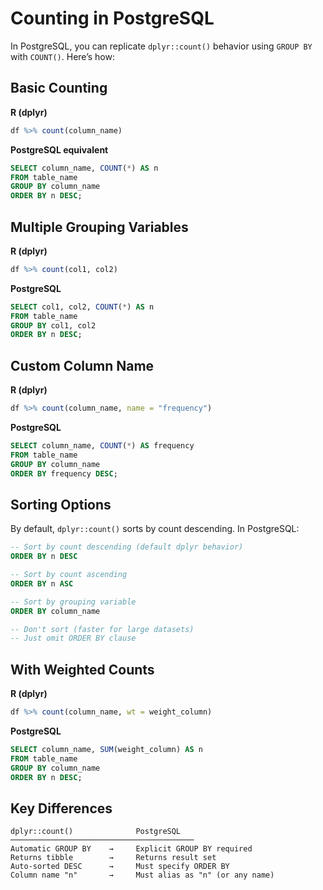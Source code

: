 # Counting in PostgreSQL

In PostgreSQL, you can replicate `dplyr::count()` behavior using `GROUP BY` with `COUNT()`. Here's how:

## Basic Counting

**R (dplyr)**
```r
df %>% count(column_name)
```

**PostgreSQL equivalent**
```sql
SELECT column_name, COUNT(*) AS n
FROM table_name
GROUP BY column_name
ORDER BY n DESC;
```

## Multiple Grouping Variables

**R (dplyr)**
```r
df %>% count(col1, col2)
```

**PostgreSQL**
```sql
SELECT col1, col2, COUNT(*) AS n
FROM table_name
GROUP BY col1, col2
ORDER BY n DESC;
```

## Custom Column Name

**R (dplyr)**
```r
df %>% count(column_name, name = "frequency")
```

**PostgreSQL**
```sql
SELECT column_name, COUNT(*) AS frequency
FROM table_name
GROUP BY column_name
ORDER BY frequency DESC;
```

## Sorting Options

By default, `dplyr::count()` sorts by count descending. In PostgreSQL:

```sql
-- Sort by count descending (default dplyr behavior)
ORDER BY n DESC

-- Sort by count ascending
ORDER BY n ASC

-- Sort by grouping variable
ORDER BY column_name

-- Don't sort (faster for large datasets)
-- Just omit ORDER BY clause
```

## With Weighted Counts

**R (dplyr)**
```r
df %>% count(column_name, wt = weight_column)
```

**PostgreSQL**
```sql
SELECT column_name, SUM(weight_column) AS n
FROM table_name
GROUP BY column_name
ORDER BY n DESC;
```

## Key Differences

```
dplyr::count()              PostgreSQL
─────────────────────────────────────────
Automatic GROUP BY    →     Explicit GROUP BY required
Returns tibble        →     Returns result set
Auto-sorted DESC      →     Must specify ORDER BY
Column name "n"       →     Must alias as "n" (or any name)
```
